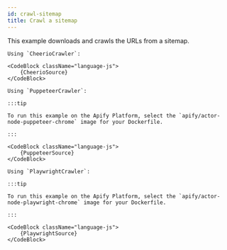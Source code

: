 ```yaml
---
id: crawl-sitemap
title: Crawl a sitemap
---
```




This example downloads and crawls the URLs from a sitemap.

<Tabs groupId="crawler-type">

<TabItem value="cheerio_crawler" label="CheerioCrawler" default>

	Using `CheerioCrawler`:

	<CodeBlock className="language-js">
		{CheerioSource}
	</CodeBlock>

</TabItem>

<TabItem value="puppeteer_crawler" label="PuppeteerCrawler">

	Using `PuppeteerCrawler`:

	:::tip

	To run this example on the Apify Platform, select the `apify/actor-node-puppeteer-chrome` image for your Dockerfile.

	:::

	<CodeBlock className="language-js">
		{PuppeteerSource}
	</CodeBlock>

</TabItem>

<TabItem value="playwright_crawler" label="PlaywrightCrawler">

	Using `PlaywrightCrawler`:

	:::tip

	To run this example on the Apify Platform, select the `apify/actor-node-playwright-chrome` image for your Dockerfile.

	:::

	<CodeBlock className="language-js">
		{PlaywrightSource}
	</CodeBlock>

</TabItem>

</Tabs>
